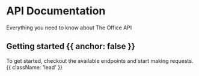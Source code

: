

<HeroPattern />

# API Documentation

Everything you need to know about The Office API

## Getting started {{ anchor: false }}

To get started, checkout the available endpoints and start making requests. {{ className: 'lead' }}

<Resources />
